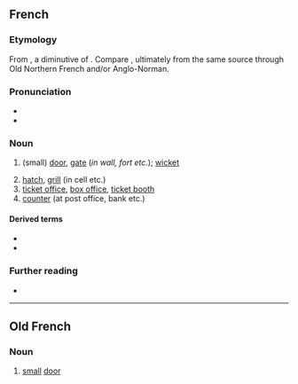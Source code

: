 ==French==

===Etymology===
From {{etyl|fro|fr}}, a diminutive of {{etyl|non|fr}} {{m|non|vík||bay}}. Compare {{cog|en|wicket}}, ultimately from the same source through Old Northern French and/or Anglo-Norman.

===Pronunciation===
* {{fr-IPA}}
* {{audio|fr|Fr-guichet.ogg|Audio}}

===Noun===
{{fr-noun|m}}

# {{lb|fr|archaic}} (small) [[door]], [[gate]] (''in wall, fort etc.''); [[wicket]]
# [[hatch]], [[grill]] (in cell etc.)
# [[ticket office]], [[box office]], [[ticket booth]]
# [[counter]] (at post office, bank etc.)

====Derived terms====
* {{l|fr|guichetier}}
* {{l|fr|guichet automatique bancaire}}

===Further reading===
* {{R:TLFi}}

----

==Old French==

===Noun===
{{fro-noun|m}}

# [[small]] [[door]]